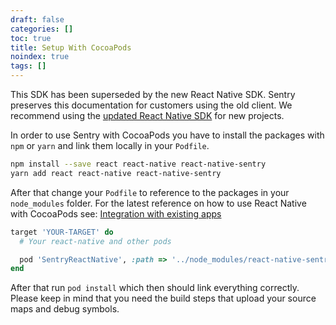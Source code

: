 ```yaml
---
draft: false
categories: []
toc: true
title: Setup With CocoaPods
noindex: true
tags: []
---
```


<Alert level="warning" title="Note"><markdown>

This SDK has been superseded by the new React Native SDK. Sentry preserves this documentation for customers using the old client. We recommend using the [updated React Native SDK](/platforms/react-native/) for new projects.

</markdown></Alert>

In order to use Sentry with CocoaPods you have to install the packages with `npm` or `yarn` and link them locally in your `Podfile`.

```bash
npm install --save react react-native react-native-sentry
yarn add react react-native react-native-sentry
```

After that change your `Podfile` to reference to the packages in your `node_modules` folder. For the latest reference on how to use React Native with CocoaPods see: [Integration with existing apps](https://facebook.github.io/react-native/docs/integration-with-existing-apps.html#configuring-cocoapods-dependencies)

```ruby
target 'YOUR-TARGET' do
  # Your react-native and other pods

  pod 'SentryReactNative', :path => '../node_modules/react-native-sentry/SentryReactNative.podspec' # or your path to node_modules
end
```

After that run `pod install` which then should link everything correctly. Please keep in mind that you need the build steps that upload your source maps and debug symbols.
